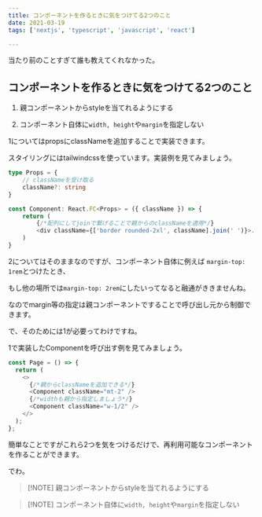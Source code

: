 ```yaml
---
title: コンポーネントを作るときに気をつけてる2つのこと
date: 2021-03-19
tags: ['nextjs', 'typescript', 'javascript', 'react']

---
```


当たり前のことすぎて誰も教えてくれなかった。

## コンポーネントを作るときに気をつけてる2つのこと

1. 親コンポーネントからstyleを当てれるようにする

2. コンポーネント自体に`width, height`や`margin`を指定しない

1についてはpropsにclassNameを追加することで実装できます。

スタイリングにはtailwindcssを使っています。実装例を見てみましょう。

```typescript
type Props = {
    // classNameを受け取る
    className?: string
}

const Component: React.FC<Props> = ({ className }) => {
    return (
        {/*配列にしてjoinで繋げることで親からのclassNameを適用*/}
    	<div className={['border rounded-2xl', className].join(' ')}>...</div>
    )
}
```

2についてはそのままなのですが、コンポーネント自体に例えば `margin-top: 1rem`とつけたとき、

もし他の場所では`margin-top: 2rem`にしたいってなると融通がききませんね。

なのでmargin等の指定は親コンポーネントですることで呼び出し元から制御できます。

で、そのためには1が必要ってわけですね。

1で実装したComponentを呼び出す例を見てみましょう。

```typescript
const Page = () => {
  return (
    <>
      {/*親からclassNameを追加できる*/}
      <Component className="mt-2" />
      {/*widthも親から指定しましょう*/}
      <Component className="w-1/2" />
    </>
  );
};
```

簡単なことですがこれら2つを気をつけるだけで、再利用可能なコンポーネントを作ることができます。

でわ。

> [!NOTE] 親コンポーネントからstyleを当てれるようにする

> [!NOTE] コンポーネント自体に`width, height`や`margin`を指定しない
